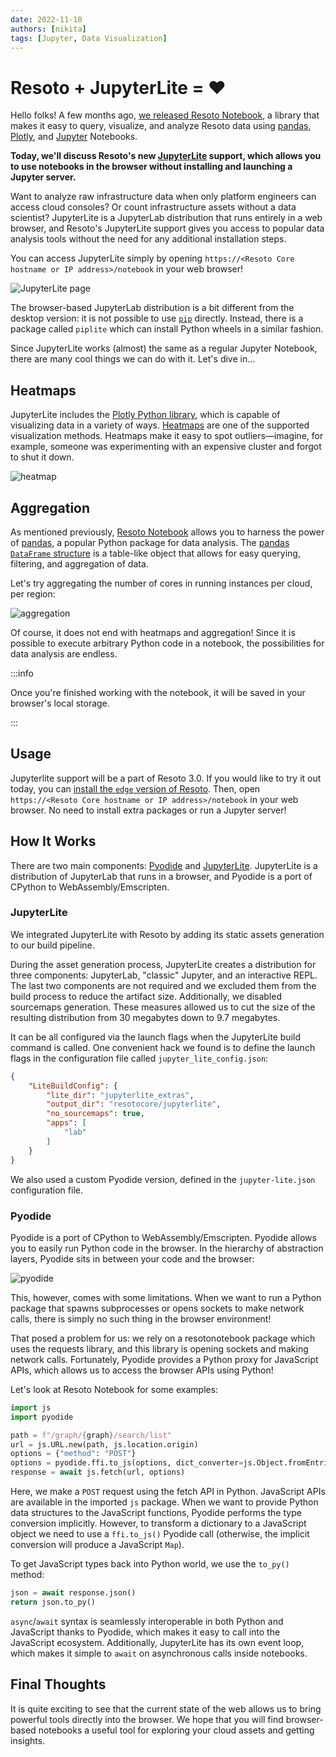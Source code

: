 ```yaml
---
date: 2022-11-10
authors: [nikita]
tags: [Jupyter, Data Visualization]
---
```


# Resoto + JupyterLite = ❤️

Hello folks! A few months ago, [we released Resoto Notebook](../resoto-meets-jupyter-notebook/index.mdx), a library that makes it easy to query, visualize, and analyze Resoto data using [pandas](https://pandas.pydata.org), [Plotly](https://plotly.com), and [Jupyter](https://jupyter.org) Notebooks.

**Today, we'll discuss Resoto's new [JupyterLite](https://blog.jupyter.org/jupyterlite-jupyter-%EF%B8%8F-webassembly-%EF%B8%8F-python-f6e2e41ab3fa) support, which allows you to use notebooks in the browser without installing and launching a Jupyter server.**

Want to analyze raw infrastructure data when only platform engineers can access cloud consoles? Or count infrastructure assets without a data scientist? JupyterLite is a JupyterLab distribution that runs entirely in a web browser, and Resoto's JupyterLite support gives you access to popular data analysis tools without the need for any additional installation steps.

<!--truncate-->

You can access JupyterLite simply by opening `https://<Resoto Core hostname or IP address>/notebook` in your web browser!

![JupyterLite page](./img/jupyterlite.png)

The browser-based JupyterLab distribution is a bit different from the desktop version: it is not possible to use [`pip`](https://pip.pypa.io) directly. Instead, there is a package called `piplite` which can install Python wheels in a similar fashion.

Since JupyterLite works (almost) the same as a regular Jupyter Notebook, there are many cool things we can do with it. Let's dive in…

## Heatmaps

JupyterLite includes the [Plotly Python library](https://plotly.com/python), which is capable of visualizing data in a variety of ways. [Heatmaps](https://plotly.com/python/2D-Histogram) are one of the supported visualization methods. Heatmaps make it easy to spot outliers—imagine, for example, someone was experimenting with an expensive cluster and forgot to shut it down.

![heatmap](./img/heatmap.png)

## Aggregation

As mentioned previously, [Resoto Notebook](/docs/reference/notebook) allows you to harness the power of [pandas](https://pandas.pydata.org), a popular Python package for data analysis. The [pandas](https://pandas.pydata.org) [`DataFrame` structure](https://pandas.pydata.org/pandas-docs/stable/reference/api/pandas.DataFrame.html) is a table-like object that allows for easy querying, filtering, and aggregation of data.

Let's try aggregating the number of cores in running instances per cloud, per region:

![aggregation](./img/aggregation.png)

Of course, it does not end with heatmaps and aggregation! Since it is possible to execute arbitrary Python code in a notebook, the possibilities for data analysis are endless.

:::info

Once you're finished working with the notebook, it will be saved in your browser's local storage.

:::

## Usage

Jupyterlite support will be a part of Resoto 3.0. If you would like to try it out today, you can [install the `edge` version of Resoto](/docs/edge/getting-started/install-resoto). Then, open `https://<Resoto Core hostname or IP address>/notebook` in your web browser. No need to install extra packages or run a Jupyter server!

## How It Works

There are two main components: [Pyodide](https://pyodide.org) and [JupyterLite](https://blog.jupyter.org/jupyterlite-jupyter-%EF%B8%8F-webassembly-%EF%B8%8F-python-f6e2e41ab3fa). JupyterLite is a distribution of JupyterLab that runs in a browser, and Pyodide is a port of CPython to WebAssembly/Emscripten.

### JupyterLite

We integrated JupyterLite with Resoto by adding its static assets generation to our build pipeline.

During the asset generation process, JupyterLite creates a distribution for three components: JupyterLab, "classic" Jupyter, and an interactive REPL. The last two components are not required and we excluded them from the build process to reduce the artifact size. Additionally, we disabled sourcemaps generation. These measures allowed us to cut the size of the resulting distribution from 30 megabytes down to 9.7 megabytes.

It can be all configured via the launch flags when the JupyterLite build command is called. One convenient hack we found is to define the launch flags in the configuration file called `jupyter_lite_config.json`:

```json
{
    "LiteBuildConfig": {
        "lite_dir": "jupyterlite_extras",
        "output_dir": "resotocore/jupyterlite",
        "no_sourcemaps": true,
        "apps": [
            "lab"
        ]
    }
}
```

We also used a custom Pyodide version, defined in the `jupyter-lite.json` configuration file.

### Pyodide

Pyodide is a port of CPython to WebAssembly/Emscripten. Pyodide allows you to easily run Python code in the browser. In the hierarchy of abstraction layers, Pyodide sits in between your code and the browser:

![pyodide](./img/pyodide.png)

This, however, comes with some limitations. When we want to run a Python package that spawns subprocesses or opens sockets to make network calls, there is simply no such thing in the browser environment!

That posed a problem for us: we rely on a resotonotebook package which uses the requests library, and this library is opening sockets and making network calls. Fortunately, Pyodide provides a Python proxy for JavaScript APIs, which allows us to access the browser APIs using Python!

Let's look at Resoto Notebook for some examples:

```python
import js
import pyodide

path = f"/graph/{graph}/search/list"
url = js.URL.new(path, js.location.origin)
options = {"method": "POST"}
options = pyodide.ffi.to_js(options, dict_converter=js.Object.fromEntries)
response = await js.fetch(url, options)
```

Here, we make a `POST` request using the fetch API in Python. JavaScript APIs are available in the imported `js` package. When we want to provide Python data structures to the JavaScript functions, Pyodide performs the type conversion implicitly. However, to transform a dictionary to a JavaScript object we need to use a `ffi.to_js()` Pyodide call (otherwise, the implicit conversion will produce a JavaScript `Map`).

To get JavaScript types back into Python world, we use the `to_py()` method:

```python
json = await response.json()
return json.to_py()
```

`async`/`await` syntax is seamlessly interoperable in both Python and JavaScript thanks to Pyodide, which makes it easy to call into the JavaScript ecosystem. Additionally, JupyterLite has its own event loop, which makes it simple to `await` on asynchronous calls inside notebooks.

## Final Thoughts

It is quite exciting to see that the current state of the web allows us to bring powerful tools directly into the browser. We hope that you will find browser-based notebooks a useful tool for exploring your cloud assets and getting insights.

